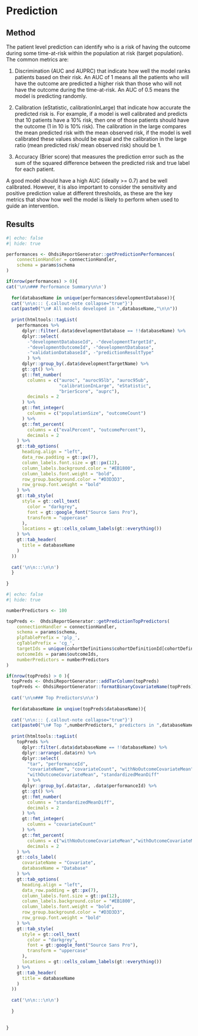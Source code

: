 # Prediction

## Method

The patient level prediction can identify who is a risk of having the outcome during some time-at-risk within the population at risk (target population).  The common metrics are:

1. Discrimination (AUC and AUPRC) that indicate how well the model ranks patients based on their risk.  An AUC of 1 means all the patients who will have the outcome are predicted a higher risk than those who will not have the outcome during the time-at-risk.  An AUC of 0.5 means the model is predicting randomly.

2. Calibration (eStatistic, calibrationInLarge) that indicate how accurate the predicted risk is.  For example, if a model is well calibrated and predicts that 10 patients have a 10% risk, then one of those patients should have the outcome (1 in 10 is 10% risk).  The calibration in the large compares the mean predicted risk with the mean observed risk, if the model is well calibrated these values should be equal and the calibration in the large ratio (mean predicted risk/ mean observed risk) should be 1.

3. Accuracy (Brier score) that measures the prediction error such as the sum of the squared difference between the predicted risk and true label for each patient.

A good model should have a high AUC (ideally >= 0.7) and be well calibrated.  However, it is also important to consider the sensitivity and positive prediction value at different thresholds, as these are the key metrics that show how well the model is likely to perform when used to guide an intervention.

## Results

```r
#| echo: false
#| hide: true

performances <- OhdsiReportGenerator::getPredictionPerformances(
    connectionHandler = connectionHandler, 
    schema = params$schema
)

if(nrow(performances) > 0){
cat('\n\n### Performance Summary\n\n')
  
  for(databaseName in unique(performances$developmentDatabase)){
  cat('\n\n::: {.callout-note collapse="true"}')
  cat(paste0("\n# All models developed in ",databaseName,"\n\n"))
  
  print(htmltools::tagList(
    performances %>%  
      dplyr::filter(.data$developmentDatabase == !!databaseName) %>%
      dplyr::select(
        -"developmentDatabaseId", -"developmentTargetId", 
        -"developmentOutcomeId", -"developmentDatabase",
        -"validationDatabaseId", -"predictionResultType"
        ) %>%
      dplyr::group_by(.data$developmentTargetName) %>%
      gt::gt() %>%
      gt::fmt_number(
        columns = c("auroc", "auroc95lb", "auroc95ub",
                    "calibrationInLarge", "eStatistic",
                    "brierScore", "auprc"), 
        decimals = 2
      ) %>%
      gt::fmt_integer(
        columns = c("populationSize", "outcomeCount")
      ) %>%
      gt::fmt_percent(
        columns = c("evalPercent", "outcomePercent"),
        decimals = 2
    ) %>%
    gt::tab_options(
      heading.align = "left",
      data_row.padding = gt::px(7),
      column_labels.font.size = gt::px(12),
      column_labels.background.color = "#EB1800",
      column_labels.font.weight = "bold",
      row_group.background.color = "#D3D3D3",
      row_group.font.weight = "bold"
    ) %>%
    gt::tab_style(
      style = gt::cell_text(
        color = "darkgrey",
        font = gt::google_font("Source Sans Pro"),
        transform = "uppercase"
      ),
      locations = gt::cells_column_labels(gt::everything())
    ) %>%
    gt::tab_header(
      title = databaseName
    )
  ))
  
  cat('\n\n:::\n\n')
  }
  
}

```


```r
#| echo: false
#| hide: true

numberPredictors <- 100

topPreds <-  OhdsiReportGenerator::getPredictionTopPredictors(
    connectionHandler = connectionHandler, 
    schema = params$schema, 
    plpTablePrefix = 'plp_',
    cgTablePrefix = 'cg_',
    targetIds = unique(cohortDefinitions$cohortDefinitionId[cohortDefinitions$subsetParent == params$targetId]),
    outcomeIds = params$outcomeIds,
    numberPredictors = numberPredictors
)

if(nrow(topPreds) > 0 ){
  topPreds <- OhdsiReportGenerator::addTarColumn(topPreds)
  topPreds <- OhdsiReportGenerator::formatBinaryCovariateName(topPreds)
  
  cat('\n\n### Top Predictors\n\n')
  
  for(databaseName in unqiue(topPreds$databaseName)){
    
  cat('\n\n::: {.callout-note collapse="true"}')
  cat(paste0("\n# Top ",numberPredictors," predictors in ",databaseName,"\n\n"))
  
  print(htmltools::tagList(
    topPreds %>%  
      dplyr::filter(.data$databaseName == !!databaseName) %>%
      dplyr::arrange(.data$rn) %>%
      dplyr::select(
        "tar", "performanceId",
        "covariateName", "covariateCount", "withNoOutcomeCovariateMean",
        "withOutcomeCovariateMean", "standardizedMeanDiff"
        ) %>%
      dplyr::group_by(.data$tar, .data$performanceId) %>%
      gt::gt() %>%
      gt::fmt_number(
        columns = "standardizedMeanDiff", 
        decimals = 2
      ) %>%
      gt::fmt_integer(
        columns = "covariateCount"
      ) %>%
      gt::fmt_percent(
        columns = c("withNoOutcomeCovariateMean","withOutcomeCovariateMean"),
        decimals = 2
    ) %>%
    gt::cols_label(
      covariateName = "Covariate",
      databaseName = "Database"
    ) %>%
    gt::tab_options(
      heading.align = "left",
      data_row.padding = gt::px(7),
      column_labels.font.size = gt::px(12),
      column_labels.background.color = "#EB1800",
      column_labels.font.weight = "bold",
      row_group.background.color = "#D3D3D3",
      row_group.font.weight = "bold"
    ) %>%
    gt::tab_style(
      style = gt::cell_text(
        color = "darkgrey",
        font = gt::google_font("Source Sans Pro"),
        transform = "uppercase"
      ),
      locations = gt::cells_column_labels(gt::everything())
    ) %>%
    gt::tab_header(
      title = databaseName
    )
  ))
  
  cat('\n\n:::\n\n')
  
  }
  
  
}



```
